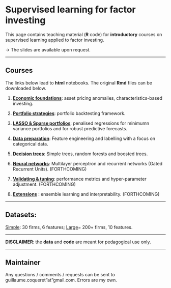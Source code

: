 <br/>  


Supervised learning for factor investing
================
This page contains teaching material (**R** code) for **introductory** courses on supervised learning applied to factor investing.   

$\rightarrow$ The slides are available upon request.

------------------------------------------------------------------------


Courses
----

The links below lead to **html** notebooks. The original **Rmd** files can be downloaded below.

1.  <a href="files/S1_Foundations.nb.html" target="_blank">**Economic foundations**</a>: asset pricing anomalies, characteristics-based investing.

2.  <a href="files/S2_Portfolio.nb.html" target="_blank">**Portfolio strategies**</a>: portfolio backtesting framework.

3.  <a href="files/S3_Lasso.nb.html" target="_blank">**LASSO & Sparse portfolios**</a>: penalised regressions for minimumn variance portfolios and for robust predictive forecasts.

4.  <a href="files/S4_Data.nb.html" target="_blank">**Data preparation**</a>: Feature engineering and labelling with a focus on categorical data.

5.  <a href="files/S5_Trees.nb.html" target="_blank">**Decision trees**</a>: Simple trees, random forests and boosted trees.

6.  <a href="files/S6_NN.nb.html" target="_blank">**Neural networks**</a>: Multilayer perceptron and recurrent networks (Gated Recurrent Units). (FORTHCOMING)

7.  <a href="files/S7_Validation.nb.html" target="_blank">**Validating & tuning**</a>: performance metrics and hyper-parameter adjustment. (FORTHCOMING)

8.  <a href="files/S8_Extensions.nb.html" target="_blank">**Extensions**</a> : ensemble learning and interpretability. (FORTHCOMING)


 

---------------------------------


Datasets:
----------

[Simple](https://github.com/shokru/ml_factor/blob/master/material/data.RData): 30 firms, 6 features;  [Large](https://github.com/shokru/ml_factor/blob/master/material/data_full.RData)= 200+ firms, 10 features.  


------------------------------------------------------------------------

**DISCLAIMER**: the **data** and **code** are meant for pedagogical use only. 

------------------------------------------------------------------------


Maintainer
----------

Any questions / comments / requests can be sent to guillaume.coqueret"at"gmail.com. Errors are my own.
